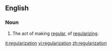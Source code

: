 ==English==

===Noun===
{{en-noun}}

#The act of making [[regular]], of [[regularize|regularizing]].

[[it:regularization]]
[[vi:regularization]]
[[zh:regularization]]